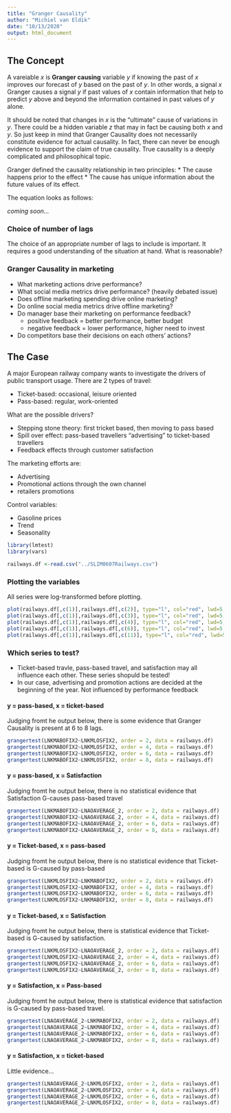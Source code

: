 ```yaml
---
title: "Granger Causality"
author: "Michiel van Eldik"
date: "10/13/2020"
output: html_document
---
```


## __The Concept__

A vareiable _x_ is __Granger causing__ variable _y_ if knowing the past of _x_ improves our forecast of _y_ based on the past of _y_. In other words, a signal _x_ Granger causes a signal _y_ if past values of _x_ contain information that help to predict _y_ above and beyond the information contained in past values of _y_ alone. 

It should be noted that changes in _x_ is the "ultimate" cause of variations in _y_. There could be a hidden variable _z_ that may in fact be causing both _x_ and _y_. So just keep in mind that Granger Causality does not necessarily constitute evidence for actual causality. In fact, there can never be enough evidence to support the claim of true causality. True causality is a deeply complicated and philosophical topic.

Granger defined the causality relationship in two principles:
* The cause happens prior to the effect
* The cause has unique information about the future values of its effect.

The equation looks as follows:

_coming soon..._

### __Choice of number of lags__
The choice of an appropriate number of lags to include is important. It requires a good understanding of the situation at hand. What is reasonable?


### __Granger Causality in marketing__

* What marketing actions drive performance?
* What social media metrics drive performance? (heavily debated issue)
* Does offline marketing spending drive online marketing?
* Do online social media metrics drive offline marketing?
* Do manager base their marketing on performance feedback?
  * positive feedback = better performance, better budget
  * negative feedback = lower performance, higher need to invest

* Do competitors base their decisions on each others' actions?

## __The Case__
A major European railway company wants to investigate the drivers of public transport usage. There are 2 types of travel:

* Ticket-based: occasional, leisure oriented
* Pass-based: regular, work-oriented

What are the possible drivers?

* Stepping stone theory: first tricket based, then moving to pass based
* Spill over effect: pass-based travellers "advertising" to ticket-based travellers
* Feedback effects through customer satisfaction

The marketing efforts are:

* Advertising
* Promotional actions through the own channel 
* retailers promotions

Control variables:

* Gasoline prices
* Trend
* Seasonality


```r

library(lmtest)
library(vars)

railways.df <-read.csv("../SLIM0607Railways.csv")
```

### __Plotting the variables__

All series were log-transformed before plotting.

```r
plot(railways.df[,c(1)],railways.df[,c(2)], type="l", col="red", lwd=5, xlab="months", ylab="passkm", main="Pass-based travel over time")
plot(railways.df[,c(1)],railways.df[,c(3)], type="l", col="red", lwd=5, xlab="months", ylab="ticketkm", main="Ticket-based travel over time")
plot(railways.df[,c(1)],railways.df[,c(4)], type="l", col="red", lwd=5, xlab="months", ylab="satisfaction", main="Satisfaction over time")
plot(railways.df[,c(1)],railways.df[,c(6)], type="l", col="red", lwd=5, xlab="months", ylab="advertising", main="Advertising over time")
plot(railways.df[,c(1)],railways.df[,c(11)], type="l", col="red", lwd=5, xlab="months", ylab="adstock", main="Adstock over time")
```

### __Which series to test?__ 

* Ticket-based travle, pass-based travel, and satisfaction may all influence each other. These series shopuld be tested!
* In our case, advertising and promotion actions are decided at the beginning of the year. Not influenced by performance feedback

#### __y = pass-based, x = ticket-based __
Judging fromt he output below, there is some evidence that Granger Causality is present at 6 to 8 lags.
```r
grangertest(LNKMABOFIX2~LNKMLOSFIX2, order = 2, data = railways.df)
grangertest(LNKMABOFIX2~LNKMLOSFIX2, order = 4, data = railways.df)
grangertest(LNKMABOFIX2~LNKMLOSFIX2, order = 6, data = railways.df)
grangertest(LNKMABOFIX2~LNKMLOSFIX2, order = 8, data = railways.df)
```

#### __y = pass-based, x = Satisfaction __
Judging fromt he output below, there is no statistical evidence that Satisfaction G-causes pass-based travel
```r
grangertest(LNKMABOFIX2~LNAOAVERAGE_2, order = 2, data = railways.df)
grangertest(LNKMABOFIX2~LNAOAVERAGE_2, order = 4, data = railways.df)
grangertest(LNKMABOFIX2~LNAOAVERAGE_2, order = 6, data = railways.df)
grangertest(LNKMABOFIX2~LNAOAVERAGE_2, order = 8, data = railways.df)
```

#### __y = Ticket-based, x = pass-based __
Judging fromt he output below, there is no statistical evidence that Ticket-based is G-caused by pass-based
```r
grangertest(LNKMLOSFIX2~LNKMABOFIX2, order = 2, data = railways.df)
grangertest(LNKMLOSFIX2~LNKMABOFIX2, order = 4, data = railways.df)
grangertest(LNKMLOSFIX2~LNKMABOFIX2, order = 6, data = railways.df)
grangertest(LNKMLOSFIX2~LNKMABOFIX2, order = 8, data = railways.df)
```

#### __y = Ticket-based, x = Satisfaction__
Judging fromt he output below, there is statistical evidence that Ticket-based is G-caused by satisfaction.
```r
grangertest(LNKMLOSFIX2~LNAOAVERAGE_2, order = 2, data = railways.df)
grangertest(LNKMLOSFIX2~LNAOAVERAGE_2, order = 4, data = railways.df)
grangertest(LNKMLOSFIX2~LNAOAVERAGE_2, order = 6, data = railways.df)
grangertest(LNKMLOSFIX2~LNAOAVERAGE_2, order = 8, data = railways.df)
```

#### __y = Satisfaction, x = Pass-based__
Judging fromt he output below, there is statistical evidence that satisfaction is G-caused by pass-based travel.
```r
grangertest(LNAOAVERAGE_2~LNKMABOFIX2, order = 2, data = railways.df)
grangertest(LNAOAVERAGE_2~LNKMABOFIX2, order = 4, data = railways.df)
grangertest(LNAOAVERAGE_2~LNKMABOFIX2, order = 6, data = railways.df)
grangertest(LNAOAVERAGE_2~LNKMABOFIX2, order = 8, data = railways.df)
```

#### __y = Satisfaction, x = ticket-based__
Little evidence...
```r
grangertest(LNAOAVERAGE_2~LNKMLOSFIX2, order = 2, data = railways.df)
grangertest(LNAOAVERAGE_2~LNKMLOSFIX2, order = 4, data = railways.df)
grangertest(LNAOAVERAGE_2~LNKMLOSFIX2, order = 6, data = railways.df)
grangertest(LNAOAVERAGE_2~LNKMLOSFIX2, order = 8, data = railways.df)
```





